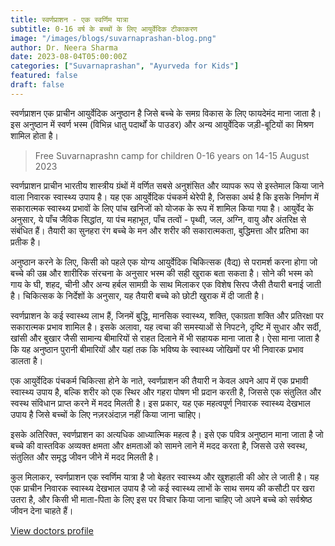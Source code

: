 ```yaml
---
title: स्वर्णप्राशन - एक स्वर्णिम यात्रा
subtitle: 0-16 वर्ष के बच्चों के लिए आयुर्वेदिक टीकाकरण
image: "/images/blogs/suvarnaprashan-blog.png"
author: Dr. Neera Sharma
date: 2023-08-04T05:00:00Z
categories: ["Suvarnaprashan", "Ayurveda for Kids"]
featured: false
draft: false
---
```


स्वर्णप्राशन एक प्राचीन आयुर्वेदिक अनुष्ठान है जिसे बच्चे के समग्र विकास के लिए फायदेमंद माना जाता है। इस अनुष्ठान में स्वर्ण भस्म (विभिन्न धातु पदार्थों के पाउडर) और अन्य आयुर्वेदिक जड़ी-बूटियों का मिश्रण शामिल होता है।

<Blockquote name="Dr. Neera Sharma ">
 Free Suvarnaprashn camp for children 0-16 years on 14-15 August 2023
</Blockquote>

स्वर्णप्राशन प्राचीन भारतीय शास्त्रीय ग्रंथों में वर्णित सबसे अनुशंसित और व्यापक रूप से इस्तेमाल किया जाने वाला निवारक स्वास्थ्य उपाय है। यह एक आयुर्वेदिक पंचकर्म थेरेपी है, जिसका अर्थ है कि इसके निर्माण में सकारात्मक स्वास्थ्य प्रभावों के लिए पांच खनिजों को योजक के रूप में शामिल किया गया है। आयुर्वेद के अनुसार, ये पाँच जैविक सिद्धांत, या पंच महाभूत, पाँच तत्वों - पृथ्वी, जल, अग्नि, वायु और अंतरिक्ष से संबंधित हैं। तैयारी का सुनहरा रंग बच्चे के मन और शरीर की सकारात्मकता, बुद्धिमत्ता और प्रतिभा का प्रतीक है।

अनुष्ठान करने के लिए, किसी को पहले एक योग्य आयुर्वेदिक चिकित्सक (वैद्य) से परामर्श करना होगा जो बच्चे की उम्र और शारीरिक संरचना के अनुसार भस्म की सही खुराक बता सकता है। सोने की भस्म को गाय के घी, शहद, चीनी और अन्य हर्बल सामग्री के साथ मिलाकर एक विशेष सिरप जैसी तैयारी बनाई जाती है। चिकित्सक के निर्देशों के अनुसार, यह तैयारी बच्चे को छोटी खुराक में दी जाती है।

स्वर्णप्राशन के कई स्वास्थ्य लाभ हैं, जिनमें बुद्धि, मानसिक स्वास्थ्य, शक्ति, एकाग्रता शक्ति और प्रतिरक्षा पर सकारात्मक प्रभाव शामिल है। इसके अलावा, यह त्वचा की समस्याओं से निपटने, दृष्टि में सुधार और सर्दी, खांसी और बुखार जैसी सामान्य बीमारियों से राहत दिलाने में भी सहायक माना जाता है। ऐसा माना जाता है कि यह अनुष्ठान पुरानी बीमारियों और यहां तक कि भविष्य के स्वास्थ्य जोखिमों पर भी निवारक प्रभाव डालता है।

एक आयुर्वेदिक पंचकर्म चिकित्सा होने के नाते, स्वर्णप्राशन की तैयारी न केवल अपने आप में एक प्रभावी स्वास्थ्य उपाय है, बल्कि शरीर को एक स्थिर और गहरा पोषण भी प्रदान करती है, जिससे एक संतुलित और स्वस्थ संविधान प्राप्त करने में मदद मिलती है। इस प्रकार, यह एक महत्वपूर्ण निवारक स्वास्थ्य देखभाल उपाय है जिसे बच्चों के लिए नज़रअंदाज़ नहीं किया जाना चाहिए।

इसके अतिरिक्त, स्वर्णप्राशन का अत्यधिक आध्यात्मिक महत्व है। इसे एक पवित्र अनुष्ठान माना जाता है जो बच्चे की वास्तविक अव्यक्त क्षमता और क्षमताओं को सामने लाने में मदद करता है, जिससे उसे स्वस्थ, संतुलित और समृद्ध जीवन जीने में मदद मिलती है।

कुल मिलाकर, स्वर्णप्राशन एक स्वर्णिम यात्रा है जो बेहतर स्वास्थ्य और खुशहाली की ओर ले जाती है। यह एक प्राचीन निवारक स्वास्थ्य देखभाल उपाय है जो कई स्वास्थ्य लाभों के साथ समय की कसौटी पर खरा उतरा है, और किसी भी माता-पिता के लिए इस पर विचार किया जाना चाहिए जो अपने बच्चे को सर्वश्रेष्ठ जीवन देना चाहते हैं।


<div class="text-center mt-8">
        <a href="/doctors/neera-sharma" class="btn btn-primary">View doctors profile</a> 
      </div>